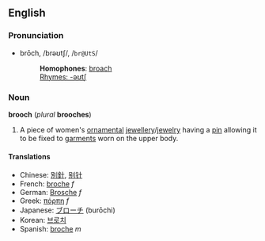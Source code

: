 ==English==
===Pronunciation===
*brōch, /brəʊtʃ/, /<tt>br@UtS</tt>/
*:'''Homophones''': [[broach]]
*:[[Rhymes:English:-əʊtʃ|Rhymes: -əʊtʃ]]

===Noun===
'''brooch''' (''plural'' '''brooches''')

#A piece of women's [[ornamental]] [[jewellery]]/[[jewelry]] having a [[pin]] allowing it to be fixed to [[garment]]s worn on the upper body.

====Translations====
*Chinese: [[別針]], [[别针]]
*French: [[broche]] ''f''
*German: [[Brosche]] ''f''
*Greek: [[πόρπη]] ''f''
*Japanese: [[ブローチ]] (burōchi)
*Korean: [[브로치]]
*Spanish: [[broche]] ''m''